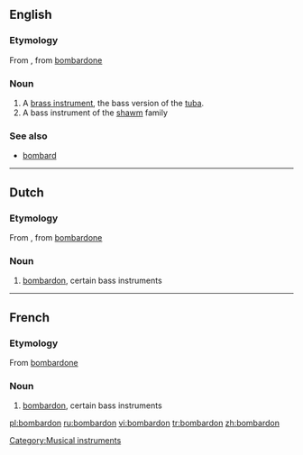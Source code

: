 ==English==

===Etymology===
From {{etyl|fr}}, from {{etyl|it}} [[bombardone]]

===Noun===
{{en-noun}}

# A [[brass instrument]], the bass version of the [[tuba]].
# A bass instrument of the [[shawm]] family

===See also===
* [[bombard]]

[[Category:Musical instruments]]

----

==Dutch==

===Etymology===
From {{etyl|fr}}, from {{etyl|it}} [[bombardone]]

===Noun===
{{nl-noun|bombardons|bomdardonnetje}}

# [[bombardon]], certain bass instruments

----

==French==

===Etymology===
From {{etyl|it}} [[bombardone]]

===Noun===
{{nl-noun|bombardons|bomdardonnetje}}

# [[bombardon]], certain bass instruments


[[pl:bombardon]]
[[ru:bombardon]]
[[vi:bombardon]]
[[tr:bombardon]]
[[zh:bombardon]]